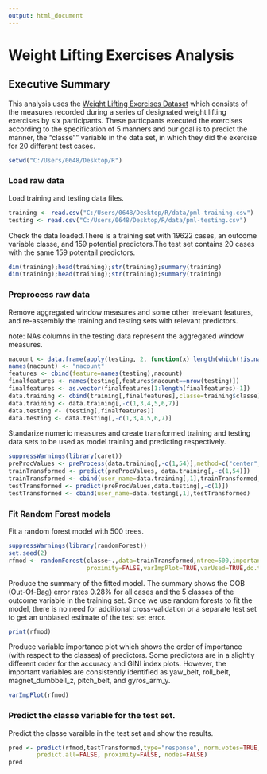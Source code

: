 ```yaml
---
output: html_document
---
```

Weight Lifting Exercises Analysis
================


## Executive Summary

This analysis uses the [Weight Lifting Exercises Dataset](http://groupware.les.inf.puc-rio.br/har#weight_lifting_exercises) which consists of the measures recorded during a series of designated weight lifting exercises by six participants. These particpants executed the exercises according to the specification of 5 manners and our goal is to predict the manner, the "classe"" variable in the data set, in which they did the exercise for 20 different test cases.

```r
setwd("C:/Users/0648/Desktop/R")
```


### Load raw data

Load training and testing data files.
```r
training <- read.csv("C:/Users/0648/Desktop/R/data/pml-training.csv")
testing <- read.csv("C:/Users/0648/Desktop/R/data/pml-testing.csv")
```

Check the data loaded.There is a training set with 19622 cases, an outcome variable classe, and 159 potential predictors.The test set contains 20 cases with the same 159 potentail predictors.
```r
dim(training);head(training);str(training);summary(training)
dim(training);head(training);str(training);summary(training)
```


### Preprocess raw data

Remove aggregated window measures and some other irrelevant features, and re-assembly the training and testing sets with relevant predictors.

note: NAs columns in the testing data represent the aggregated window measures.
```r
nacount <- data.frame(apply(testing, 2, function(x) length(which(!is.na(x)))))
names(nacount) <- "nacount"
features <- cbind(feature=names(testing),nacount)
finalfeatures <- names(testing[,features$nacount==nrow(testing)])
finalfeatures <- as.vector(finalfeatures[1:length(finalfeatures)-1])
data.training <- cbind(training[,finalfeatures],classe=training$classe)
data.training <- data.training[,-c(1,3,4,5,6,7)]
data.testing <- (testing[,finalfeatures])
data.testing <- data.testing[,-c(1,3,4,5,6,7)]
```

Standarize numeric measures and create transformed training and testing data sets to be used as model training and predicting respectively.
```r
suppressWarnings(library(caret))
preProcValues <- preProcess(data.training[,-c(1,54)],method=c("center","scale"))
trainTransformed <- predict(preProcValues, data.training[,-c(1,54)])
trainTransformed <- cbind(user_name=data.training[,1],trainTransformed,classe=data.training[,54])
testTransformed <- predict(preProcValues,data.testing[,-c(1)])
testTransformed <- cbind(user_name=data.testing[,1],testTransformed)
```


### Fit Random Forest models

Fit a random forest model with 500 trees. 
```r
suppressWarnings(library(randomForest))
set.seed(2)
rfmod <- randomForest(classe~.,data=trainTransformed,ntree=500,importance=TRUE,
                      proximity=FALSE,varImpPlot=TRUE,varUsed=TRUE,do.trace=FALSE)

```

Produce the summary of the fitted model. The summary shows the OOB (Out-Of-Bag) error rates 0.28% for all cases and the 5 classes of the outcome variable in the training set. Since we use random forests to fit the model, there is no need for additional cross-validation or a separate test set to get an unbiased estimate of the test set error.
```r
print(rfmod)
```

Produce variable importance plot which shows the order of importance (with respect to the classes) of predictors. Some predictors are in a slightly different order for the accuracy and GINI index plots. However, the important variables are consistently identified as yaw_belt, roll_belt, magnet_dumbbell_z, pitch_belt, and gyros_arm_y.
```r
varImpPlot(rfmod)
```

### Predict the classe variable for the test set.

Predict the classe varaible in the test set and show the results.
```r
pred <- predict(rfmod,testTransformed,type="response", norm.votes=TRUE, 
        predict.all=FALSE, proximity=FALSE, nodes=FALSE)
pred
```

